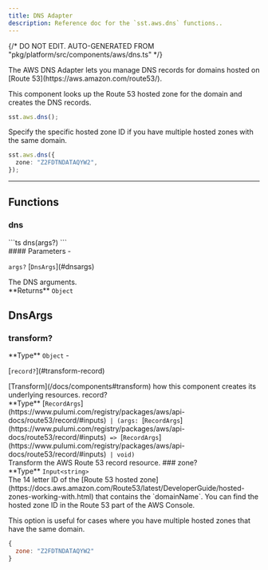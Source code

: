 ```yaml
---
title: DNS Adapter
description: Reference doc for the `sst.aws.dns` functions..
---
```


{/* DO NOT EDIT. AUTO-GENERATED FROM "pkg/platform/src/components/aws/dns.ts" */}


<div class="tsdoc">

<Section type="about">
The AWS DNS Adapter lets you manage DNS records for domains hosted on [Route 53](https://aws.amazon.com/route53/).

This component looks up the Route 53 hosted zone for the domain and creates the DNS records.

```ts
sst.aws.dns();
```

Specify the specific hosted zone ID if you have multiple hosted zones with the same domain.

```ts
sst.aws.dns({
  zone: "Z2FDTNDATAQYW2",
});
```
</Section>

---

## Functions

### dns
<Segment>
<Section type="signature">
```ts
dns(args?)
```
</Section>

<Section type="parameters">
#### Parameters
- <p><code class="key">args?</code> [<code class="type">DnsArgs</code>](#dnsargs)</p>
The DNS arguments.
</Section>

<InlineSection>
**Returns** <code class="primitive">Object</code>
</InlineSection>


</Segment>

## DnsArgs
### transform?
<Segment>
<Section type="parameters">
<InlineSection>
**Type** <code class="primitive">Object</code>
</InlineSection>
- <p>[<code class="key">record?</code>](#transform-record)</p>
</Section>
[Transform](/docs/components#transform) how this component creates its underlying
resources.

</Segment>
<NestedTitle id="transform-record" Tag="h4" parent="transform.">record?</NestedTitle>
<Segment>
<Section type="parameters">
<InlineSection>
**Type** [<code class="type">RecordArgs</code>](https://www.pulumi.com/registry/packages/aws/api-docs/route53/record/#inputs)<code class="symbol"> | </code><code class="symbol">(</code><code class="primitive">args</code><code class="symbol">: </code>[<code class="type">RecordArgs</code>](https://www.pulumi.com/registry/packages/aws/api-docs/route53/record/#inputs)<code class="symbol"> => </code>[<code class="type">RecordArgs</code>](https://www.pulumi.com/registry/packages/aws/api-docs/route53/record/#inputs)<code class="symbol"> | </code><code class="primitive">void</code><code class="symbol">)</code>
</InlineSection>
</Section>
Transform the AWS Route 53 record resource.

</Segment>
### zone?
<Segment>
<Section type="parameters">
<InlineSection>
**Type** <code class="primitive">Input</code><code class="symbol">&lt;</code><code class="primitive">string</code><code class="symbol">&gt;</code>
</InlineSection>
</Section>
The 14 letter ID of the [Route 53 hosted zone](https://docs.aws.amazon.com/Route53/latest/DeveloperGuide/hosted-zones-working-with.html) that contains the `domainName`. You can find the hosted zone ID in the Route 53 part of the AWS Console.

This option is useful for cases where you have multiple hosted zones that have the same
domain.

```js
{
  zone: "Z2FDTNDATAQYW2"
}
```
</Segment>
</div>